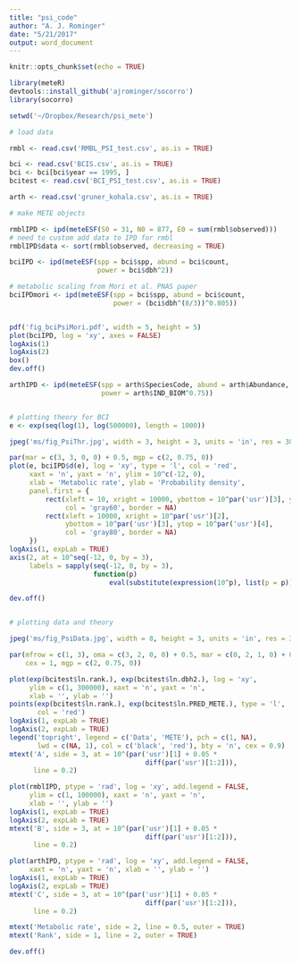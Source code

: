 ```yaml
---
title: "psi_code"
author: "A. J. Rominger"
date: "5/21/2017"
output: word_document
---
```


```r
knitr::opts_chunk$set(echo = TRUE)
```

```r
library(meteR)
devtools::install_github('ajrominger/socorro')
library(socorro)

setwd('~/Dropbox/Research/psi_mete')

# load data

rmbl <- read.csv('RMBL_PSI_test.csv', as.is = TRUE)

bci <- read.csv('BCIS.csv', as.is = TRUE)
bci <- bci[bci$year == 1995, ]
bcitest <- read.csv('BCI_PSI_test.csv', as.is = TRUE)

arth <- read.csv('gruner_kohala.csv', as.is = TRUE)

# make METE objects

rmblIPD <- ipd(meteESF(S0 = 31, N0 = 877, E0 = sum(rmbl$observed)))
# need to custom add data to IPD for rmbl
rmblIPD$data <- sort(rmbl$observed, decreasing = TRUE)

bciIPD <- ipd(meteESF(spp = bci$spp, abund = bci$count, 
                      power = bci$dbh^2))

# metabolic scaling from Mori et al. PNAS paper
bciIPDmori <- ipd(meteESF(spp = bci$spp, abund = bci$count, 
                          power = (bci$dbh^(8/3))^0.805))


pdf('fig_bciPsiMori.pdf', width = 5, height = 5)
plot(bciIPD, log = 'xy', axes = FALSE)
logAxis(1)
logAxis(2)
box()
dev.off()

arthIPD <- ipd(meteESF(spp = arth$SpeciesCode, abund = arth$Abundance, 
                       power = arth$IND_BIOM^0.75))


# plotting theory for BCI
e <- exp(seq(log(1), log(500000), length = 1000))

jpeg('ms/fig_PsiThr.jpg', width = 3, height = 3, units = 'in', res = 380)

par(mar = c(3, 3, 0, 0) + 0.5, mgp = c(2, 0.75, 0))
plot(e, bciIPD$d(e), log = 'xy', type = 'l', col = 'red',
     xaxt = 'n', yaxt = 'n', ylim = 10^c(-12, 0),
     xlab = 'Metabolic rate', ylab = 'Probability density',
     panel.first = {
         rect(xleft = 10, xright = 10000, ybottom = 10^par('usr')[3], ytop = 10^par('usr')[4],
              col = 'gray60', border = NA)
         rect(xleft = 10000, xright = 10^par('usr')[2], 
              ybottom = 10^par('usr')[3], ytop = 10^par('usr')[4],
              col = 'gray80', border = NA)
     })
logAxis(1, expLab = TRUE)
axis(2, at = 10^seq(-12, 0, by = 3), 
     labels = sapply(seq(-12, 0, by = 3), 
                     function(p) 
                         eval(substitute(expression(10^p), list(p = p)))))

dev.off()


# plotting data and theory

jpeg('ms/fig_PsiData.jpg', width = 8, height = 3, units = 'in', res = 380)

par(mfrow = c(1, 3), oma = c(3, 2, 0, 0) + 0.5, mar = c(0, 2, 1, 0) + 0.2, 
    cex = 1, mgp = c(2, 0.75, 0))

plot(exp(bcitest$ln.rank.), exp(bcitest$ln.dbh2.), log = 'xy',
     ylim = c(1, 300000), xaxt = 'n', yaxt = 'n',
     xlab = '', ylab = '')
points(exp(bcitest$ln.rank.), exp(bcitest$ln.PRED_METE.), type = 'l', 
       col = 'red')
logAxis(1, expLab = TRUE)
logAxis(2, expLab = TRUE)
legend('topright', legend = c('Data', 'METE'), pch = c(1, NA), 
       lwd = c(NA, 1), col = c('black', 'red'), bty = 'n', cex = 0.9)
mtext('A', side = 3, at = 10^(par('usr')[1] + 0.05 * 
                                  diff(par('usr')[1:2])), 
      line = 0.2)

plot(rmblIPD, ptype = 'rad', log = 'xy', add.legend = FALSE, 
     ylim = c(1, 100000), xaxt = 'n', yaxt = 'n',
     xlab = '', ylab = '')
logAxis(1, expLab = TRUE)
logAxis(2, expLab = TRUE)
mtext('B', side = 3, at = 10^(par('usr')[1] + 0.05 * 
                                  diff(par('usr')[1:2])), 
      line = 0.2)

plot(arthIPD, ptype = 'rad', log = 'xy', add.legend = FALSE,
     xaxt = 'n', yaxt = 'n', xlab = '', ylab = '')
logAxis(1, expLab = TRUE)
logAxis(2, expLab = TRUE)
mtext('C', side = 3, at = 10^(par('usr')[1] + 0.05 * 
                                  diff(par('usr')[1:2])), 
      line = 0.2)

mtext('Metabolic rate', side = 2, line = 0.5, outer = TRUE)
mtext('Rank', side = 1, line = 2, outer = TRUE)

dev.off()
```